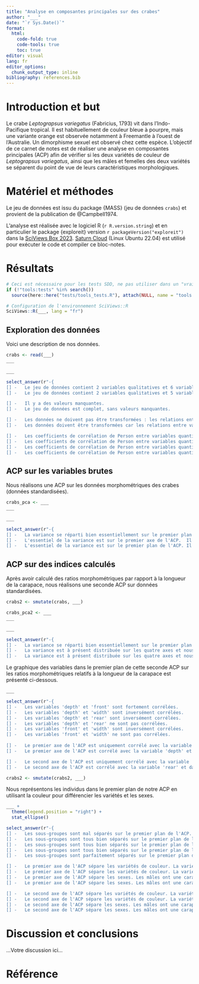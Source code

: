 ```yaml
---
title: "Analyse en composantes principales sur des crabes"
author: "___"
date: "`r Sys.Date()`"
format:
  html:
    code-fold: true
    code-tools: true
    toc: true
editor: visual
lang: fr
editor_options: 
  chunk_output_type: inline
bibliography: references.bib
---
```


<!--% En partant du jeu de données `crabs` du package {MASS}, réalisez une ACP afin de différencier les quatre groupes de *Leptograpsus variegatus* (deux couleurs et les deux sexes pour chaque espèce). -->

# Introduction et but

Le crabe *Leptograpsus variegatus* (Fabricius, 1793) vit dans l'Indo-Pacifique tropical. Il est habituellement de couleur bleue à pourpre, mais une variante orange est observée notamment à Freemantle à l'ouest de l'Australie. Un dimorphisme sexuel est observé chez cette espèce. L'objectif de ce carnet de notes est de réaliser une analyse en composantes principales (ACP) afin de vérifier si les deux variétés de couleur de *Leptograpsus variegatus*, ainsi que les mâles et femelles des deux variétés se séparent du point de vue de leurs caractéristiques morphologiques.

# Matériel et méthodes

Le jeu de données est issu du package {MASS} (jeu de données `crabs`) et provient de la publication de @Campbell1974.

L'analyse est réalisée avec le logiciel R (`r R.version.string`) et en particulier le package {exploreit} version `r packageVersion("exploreit")` dans la [SciViews Box 2023](https://www.sciviews.org/software/svbox/). [Saturn Cloud](https://saturncloud.io/) (Linux Ubuntu 22.04) est utilisé pour exécuter le code et compiler ce bloc-notes.

# Résultats

```r
# Ceci est nécessaire pour les tests SDD, ne pas utiliser dans un "vrai" projet
if (!"tools:tests" %in% search())
  source(here::here("tests/tools_tests.R"), attach(NULL, name = "tools:tests"))

# Configuration de l'environnement SciViews::R
SciViews::R(___, lang = "fr")
```

## Exploration des données

Voici une description de nos données.

<!--% Importez le jeu de données `crabs` du package `MASS`. Décrivez-les avec skimr::skim(). -->

```r
crabs <- read(___)
___
```

<!--% Réalisez une matrice de nuages de points pour vérifier la linéarité entre les variables quantitatives intéressantes en utilisant GGally::ggscatmat(). Notez que le triangle supérieur du graphique représente les corrélations de Pearson par défaut. -->

```r
___
```

<!--% Interprétez votre tableau et votre graphique ci-dessous. -->

```r
select_answer(r"-{
[] -   Le jeu de données contient 2 variables qualitatives et 6 variables quantitatives continues.
[] -   Le jeu de données contient 2 variables qualitatives et 5 variables quantitatives continues.

[] -   Il y a des valeurs manquantes.
[] -   Le jeu de données est complet, sans valeurs manquantes.

[] -   Les données ne doivent pas être transformées : les relations entre variables quantitatives sont suffisamment linéaires.
[] -   Les données doivent être transformées car les relations entre variables quantitatives ne sont pas linéaires.

[] -   Les coefficients de corrélation de Person entre variables quantitatives sont très faibles.
[] -   Les coefficients de corrélation de Person entre variables quantitatives sont moyens.
[] -   Les coefficients de corrélation de Person entre variables quantitatives sont élevés.
[] -   Les coefficients de corrélation de Person entre variables quantitatives sont très élevés.}-")
```

## ACP sur les variables brutes

Nous réalisons une ACP sur les données morphométriques des crabes (données standardisées).

<!--% Réalisez une ACP avec la fonction `pca()`. Nommez cet objet `crabs_pca`. Affichez également le résumé de cet objet. Utilisez uniquement les variables quantitatives pertinentes ici. Vous standardiserez les données et afficherez le résumé de l'analyse. -->

```r
crabs_pca <- ___
___
```

<!--% Réalisez le graphique des éboulis de l'objet `crabs_pca`.-->

```r
___
```

<!--% Interprétez le résumé de l'ACP et le graphique des éboulis. -->

```r
select_answer(r"-{
[] -   La variance se réparti bien essentiellement sur le premier plan de l'ACP. Nous pouvons étudier ce plan.
[] -   L'essentiel de la variance est sur le premier axe de l'ACP.  Il y a probablement saturation.
[] -   L'essentiel de la variance est sur le premier plan de l'ACP. Il y a probablement saturation.}-")
```

## ACP sur des indices calculés

Après avoir calculé des ratios morphométriques par rapport à la longueur de la carapace, nous réalisons une seconde ACP sur données standardisées.

<!--% Calculer des ratios qui permettent de résoudre le problème observé ci-dessus. Préparez un jeu de données `crabs2` en divisant chacune des variables quantitatives de `crabs` par `length`. -->

```r
crabs2 <- smutate(crabs, ___)
```

<!--% Réalisez une seconde ACP avec la fonction `pca()` sur `crabs2` en utilisant uniquement les ratios pertinents et en les standardisant. Nommez cet objet `crabs_pca2`. Affichez également le résumé de cet objet. -->

```r
crabs_pca2 <- ___
___
```

<!--% Réalisez le graphique des éboulis de votre analyse `crabs_pca2`.-->

```r
___
```

<!--% Interprétez le résumé de l'ACP 2 et de son graphique des éboulis. -->

```r
select_answer(r"-{
[] -   La variance se réparti bien essentiellement sur le premier plan de l'ACP. Nous pouvons étudier ce plan qui reprend plus de 85% de la variance totale.
[] -   La variance est à présent distribuée sur les quatre axes et nous devons en étudier les trois premiers qui cumulent plus de 93% de la variance totale.
[] -   La variance est à présent distribuée sur les quatre axes et nous devons tous les conserver.}-")
```

Le graphique des variables dans le premier plan de cette seconde ACP sur les ratios morphométriques relatifs à la longueur de la carapace est présenté ci-dessous.

<!--% Réalisez un graphique permettant de visualiser la représentation des variables dans le premier plan de l'ACP. -->

```r
___
```

<!--% Interprétez ce graphique des variables de l'ACP 2. -->

```r
select_answer(r"-{
[] -   Les variables 'depth' et 'front' sont fortement corrélées.
[] -   Les variables 'depth' et 'width' sont inversément corrélées.
[] -   Les variables 'depth' et 'rear' sont inversément corrélées.
[] -   Les variables 'depth' et 'rear' ne sont pas corrélées.
[] -   Les variables 'front' et 'width' sont inversément corrélées.
[] -   Les variables 'front' et 'width' ne sont pas corrélées.
  
[] -   Le premier axe de l'ACP est uniquement corrélé avec la variable 'depth'.
[] -   Le premier axe de l'ACP est corrélé avec la variable 'depth' et dans une moindre mesure avec 'width'.

[] -   Le second axe de l'ACP est uniquement corrélé avec la variable 'rear'.
[] -   Le second axe de l'ACP est corrélé avec la variable 'rear' et dans une moindre mesure avec 'front'.}-")
```

<!--% Calculez une nouvelle variable dans le jeu de données `crabs2` qui combine la variable `species` et la variable `sex` en une seule. Nommez cette nouvelle variable `sp_sex`. -->

```r
crabs2 <- smutate(crabs2, ___)
```

Nous représentons les individus dans le premier plan de notre ACP en utilisant la couleur pour différencier les variétés et les sexes.

<!--% Réalisez un graphique permettant de visualiser la représentation des individus dans le premier plan de l'ACP 2. Utilisez la variable `sp_sex` pour différencier les individus sur votre graphique par la couleur. -->

```r
___ +
  theme(legend.position = "right") +
  stat_ellipse()
```

<!--% Interprétez ce graphique des individus de l'ACP 2.-->

```r
select_answer(r"-{
[] -   Les sous-groupes sont mal séparés sur le premier plan de l'ACP.
[] -   Les sous-groupes sont tous bien séparés sur le premier plan de l'ACP.
[] -   Les sous-groupes sont tous bien séparés sur le premier plan de l'ACP, surtout les variétés de couleur.
[] -   Les sous-groupes sont tous bien séparés sur le premier plan de l'ACP, surtout les sexes.
[] -   Les sous-groupes sont parfaitement séparés sur le premier plan de l'ACP.

[] -   Le premier axe de l'ACP sépare les variétés de couleur. La variété bleue a une carapace plus épaisse.
[] -   Le premier axe de l'ACP sépare les variétés de couleur. La variété bleue a une carapace moins épaisse.
[] -   Le premier axe de l'ACP sépare les sexes. Les mâles ont une carapace plus épaisse.
[] -   Le premier axe de l'ACP sépare les sexes. Les mâles ont une carapace moins épaisse.

[] -   Le second axe de l'ACP sépare les variétés de couleur. La variété bleue a une carapace plus large à l'arrière.
[] -   Le second axe de l'ACP sépare les variétés de couleur. La variété bleue a une carapace moins large à l'arrière.
[] -   Le second axe de l'ACP sépare les sexes. Les mâles ont une carapace plus large à l'arrière.
[] -   Le second axe de l'ACP sépare les sexes. Les mâles ont une carapace moins large à l'arrière.}-")
```

# Discussion et conclusions

<!--% Concluez ce carnet de notes en 5 points maximum. -->

...Votre discussion ici...

# Référence

<!--% N'indiquez rien ici. La référence bibliographique se placera automatiquement ici.-->
